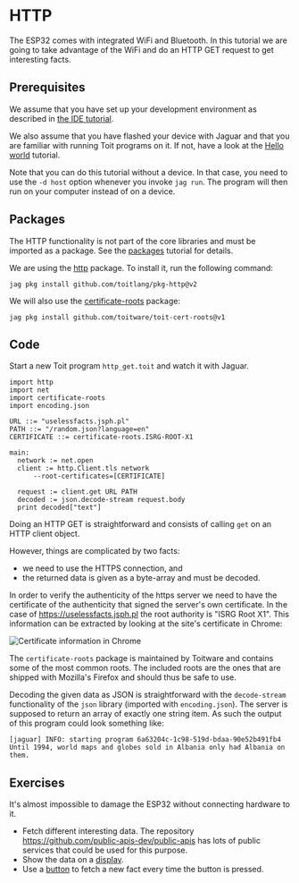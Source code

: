 
# HTTP
The ESP32 comes with integrated WiFi and Bluetooth. In this tutorial
we are going to take advantage of the WiFi and do an HTTP GET request
to get interesting facts.

## Prerequisites
We assume that you have set up your development environment as described
in [the IDE tutorial](../../setup/ide).

We also assume that you have flashed your device with Jaguar and that
you are familiar with running Toit programs on it.
If not, have a look at the [Hello world](../../setup/firstprogram) tutorial.

Note that you can do this tutorial without a device. In that case,
you need to use the `-d host` option whenever you invoke
`jag run`. The program will then run on your computer instead of on
a device.

## Packages
The HTTP functionality is not part of the core libraries and must be
imported as a package. See the [packages](../../setup/packages)
tutorial for details.

We are using the [http](https://pkg.toit.io/package/github.com%2Ftoitlang%2Fpkg-http@v2)
package. To install it, run the following command:

``` shell
jag pkg install github.com/toitlang/pkg-http@v2
```

We will also use the
[certificate-roots](https://pkg.toit.io/package/github.com%2Ftoitware%2Ftoit-cert-roots@v1)
package:

``` shell
jag pkg install github.com/toitware/toit-cert-roots@v1
```

## Code

Start a new Toit program `http_get.toit` and watch it with Jaguar.

``` toit
import http
import net
import certificate-roots
import encoding.json

URL ::= "uselessfacts.jsph.pl"
PATH ::= "/random.json?language=en"
CERTIFICATE ::= certificate-roots.ISRG-ROOT-X1

main:
  network := net.open
  client := http.Client.tls network
      --root-certificates=[CERTIFICATE]

  request := client.get URL PATH
  decoded := json.decode-stream request.body
  print decoded["text"]
```

Doing an HTTP GET is straightforward and consists of calling
`get` on an HTTP client object.

However, things are complicated by two facts:
- we need to use the HTTPS connection, and
- the returned data is given as a byte-array and must be decoded.

In order to verify the authenticity of the https server we need
to have the certificate of the authenticity that signed the server's
own certificate. In the case of https://uselessfacts.jsph.pl the root
authority is "ISRG Root X1". This information can be extracted by
looking at the site's certificate in Chrome:

<img
  src={HttpCertificateScreen}
  alt="Certificate information in Chrome"
/>

The `certificate-roots` package is maintained by Toitware and contains
some of the most common roots. The included roots are the ones that are
shipped with Mozilla's Firefox and should thus be safe to use.

Decoding the given data as JSON is straightforward with the `decode-stream`
functionality of the `json` library (imported with `encoding.json`).
The server is supposed to return an array of exactly one string item.
As such the output of this program could look something like:
``` text
[jaguar] INFO: starting program 6a63204c-1c98-519d-bdaa-90e52b491fb4
Until 1994, world maps and globes sold in Albania only had Albania on them.
```

## Exercises
It's almost impossible to damage the ESP32 without connecting
hardware to it.

- Fetch different interesting data. The repository
  https://github.com/public-apis-dev/public-apis has lots of public
  services that could be used for this purpose.
- Show the data on a [display](../../hardware/sd1306).
- Use a [button](../../hardware/button) to fetch a new fact every
  time the button is pressed.
